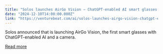 ```yaml
---
title: "Solos launches AirGo Vision — ChatGPT-enabled AI smart glasses with a camera"
date: "2024-12-10T14:00:00.000Z"
link: "https://venturebeat.com/ai/solos-launches-airgo-vision-chatgpt-enabled-ai-smart-glasses-with-a-camera/"
---
```


Solos announced that is launching AirGo Vision, the first smart glasses with ChatGPT-enabled AI and a camera.

[Read more](https://venturebeat.com/ai/solos-launches-airgo-vision-chatgpt-enabled-ai-smart-glasses-with-a-camera/)
